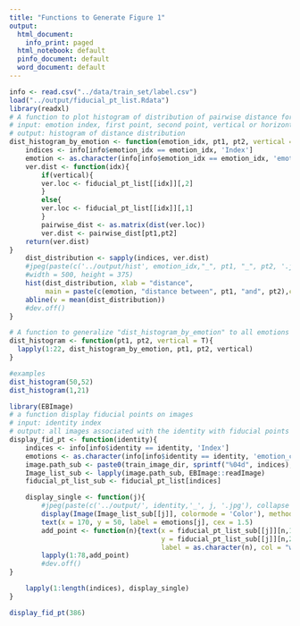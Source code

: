 ```yaml
---
title: "Functions to Generate Figure 1"
output:
  html_document:
    info_print: paged
  html_notebook: default
  pinfo_document: default
  word_document: default
---
```


```r
info <- read.csv("../data/train_set/label.csv")
load("../output/fiducial_pt_list.Rdata")
library(readxl)
# A function to plot histogram of distribution of pairwise distance for each emotion
# input: emotion index, first point, second point, vertical or horizontal distance
# output: histogram of distance distribution
dist_histogram_by_emotion <- function(emotion_idx, pt1, pt2, vertical = T){
    indices <- info[info$emotion_idx == emotion_idx, 'Index']
    emotion <- as.character(info[info$emotion_idx == emotion_idx, 'emotion_cat'])[1]
    ver.dist <- function(idx){
        if(vertical){
        ver.loc <- fiducial_pt_list[[idx]][,2]
        }
        else{
        ver.loc <- fiducial_pt_list[[idx]][,1] 
        }
        pairwise_dist <- as.matrix(dist(ver.loc))
        ver.dist <- pairwise_dist[pt1,pt2]
    return(ver.dist)
}
    dist_distribution <- sapply(indices, ver.dist)
    #jpeg(paste(c('../output/hist', emotion_idx,"_", pt1, "_", pt2, '.jpg'), collapse = ''),
    #width = 500, height = 375)
    hist(dist_distribution, xlab = "distance", 
         main = paste(c(emotion, "distance between", pt1, "and", pt2),collapse = " ")) 
    abline(v = mean(dist_distribution))
    #dev.off()
}

# A function to generalize "dist_histogram_by_emotion" to all emotions 
dist_histogram <- function(pt1, pt2, vertical = T){
  lapply(1:22, dist_histogram_by_emotion, pt1, pt2, vertical)
}

#examples
dist_histogram(50,52)
dist_histogram(1,21)
```

```r
library(EBImage)
# a function display fiducial points on images
# input: identity index
# output: all images associated with the identity with fiducial points marked
display_fid_pt <- function(identity){
    indices <- info[info$identity == identity, 'Index']
    emotions <- as.character(info[info$identity == identity, 'emotion_cat'])
    image.path_sub <- paste0(train_image_dir, sprintf("%04d", indices), ".jpg")
    Image_list_sub <- lapply(image.path_sub, EBImage::readImage)
    fiducial_pt_list_sub <- fiducial_pt_list[indices]

    display_single <- function(j){
        #jpeg(paste(c('../output/', identity,'_', j, '.jpg'), collapse = ''), width = 500, height = 375)
        display(Image(Image_list_sub[[j]], colormode = 'Color'), method="raster")
        text(x = 170, y = 50, label = emotions[j], cex = 1.5)
        add_point <- function(n){text(x = fiducial_pt_list_sub[[j]][n,1],
                                      y = fiducial_pt_list_sub[[j]][n,2],
                                      label = as.character(n), col = "white", cex = 0.8)}
        lapply(1:78,add_point)
        #dev.off() 
}

    lapply(1:length(indices), display_single) 
}

display_fid_pt(386)

```


